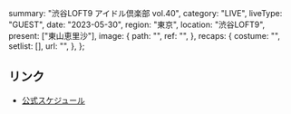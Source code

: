   summary: "渋谷LOFT9 アイドル倶楽部 vol.40",
  category: "LIVE",
  liveType: "GUEST",
  date: "2023-05-30",
  region: "東京",
  location: "渋谷LOFT9",
  present: ["東山恵里沙"],
  image: {
    path: "",
    ref: "",
  },
  recaps: {
    costume: "",
    setlist: [],
    url: "",
  },
};

## リンク

- [公式スケジュール](https://takanenonadeshiko.jp/?p=1010)
